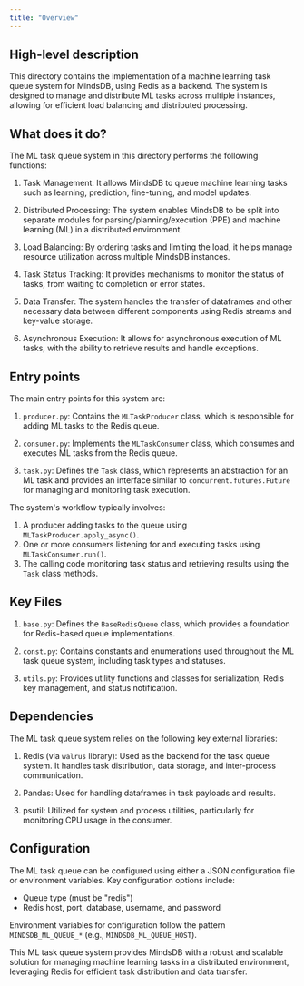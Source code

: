 ```yaml
---
title: "Overview"
---
```


## High-level description
This directory contains the implementation of a machine learning task queue system for MindsDB, using Redis as a backend. The system is designed to manage and distribute ML tasks across multiple instances, allowing for efficient load balancing and distributed processing.

## What does it do?
The ML task queue system in this directory performs the following functions:

1. Task Management: It allows MindsDB to queue machine learning tasks such as learning, prediction, fine-tuning, and model updates.

2. Distributed Processing: The system enables MindsDB to be split into separate modules for parsing/planning/execution (PPE) and machine learning (ML) in a distributed environment.

3. Load Balancing: By ordering tasks and limiting the load, it helps manage resource utilization across multiple MindsDB instances.

4. Task Status Tracking: It provides mechanisms to monitor the status of tasks, from waiting to completion or error states.

5. Data Transfer: The system handles the transfer of dataframes and other necessary data between different components using Redis streams and key-value storage.

6. Asynchronous Execution: It allows for asynchronous execution of ML tasks, with the ability to retrieve results and handle exceptions.

## Entry points
The main entry points for this system are:

1. `producer.py`: Contains the `MLTaskProducer` class, which is responsible for adding ML tasks to the Redis queue.

2. `consumer.py`: Implements the `MLTaskConsumer` class, which consumes and executes ML tasks from the Redis queue.

3. `task.py`: Defines the `Task` class, which represents an abstraction for an ML task and provides an interface similar to `concurrent.futures.Future` for managing and monitoring task execution.

The system's workflow typically involves:
1. A producer adding tasks to the queue using `MLTaskProducer.apply_async()`.
2. One or more consumers listening for and executing tasks using `MLTaskConsumer.run()`.
3. The calling code monitoring task status and retrieving results using the `Task` class methods.

## Key Files
1. `base.py`: Defines the `BaseRedisQueue` class, which provides a foundation for Redis-based queue implementations.

2. `const.py`: Contains constants and enumerations used throughout the ML task queue system, including task types and statuses.

3. `utils.py`: Provides utility functions and classes for serialization, Redis key management, and status notification.

## Dependencies
The ML task queue system relies on the following key external libraries:

1. Redis (via `walrus` library): Used as the backend for the task queue system. It handles task distribution, data storage, and inter-process communication.

2. Pandas: Used for handling dataframes in task payloads and results.

3. psutil: Utilized for system and process utilities, particularly for monitoring CPU usage in the consumer.

## Configuration
The ML task queue can be configured using either a JSON configuration file or environment variables. Key configuration options include:

- Queue type (must be "redis")
- Redis host, port, database, username, and password

Environment variables for configuration follow the pattern `MINDSDB_ML_QUEUE_*` (e.g., `MINDSDB_ML_QUEUE_HOST`).

This ML task queue system provides MindsDB with a robust and scalable solution for managing machine learning tasks in a distributed environment, leveraging Redis for efficient task distribution and data transfer.